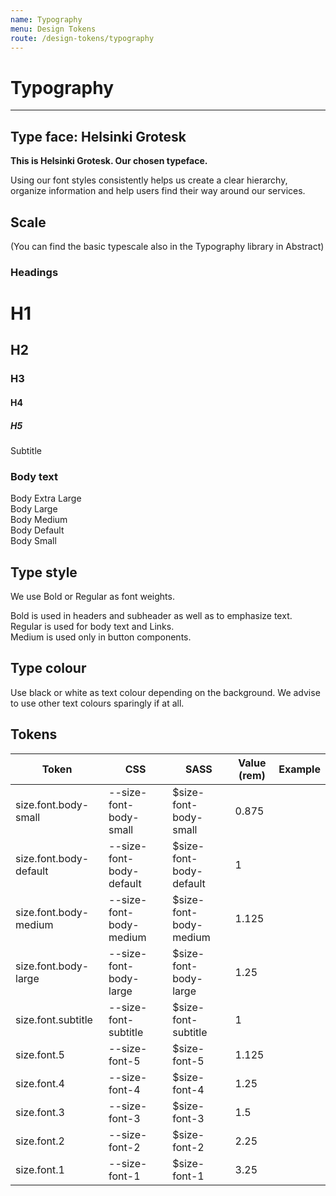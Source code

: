 ```yaml
---
name: Typography
menu: Design Tokens
route: /design-tokens/typography
---
```


# Typography

---


## Type face: Helsinki Grotesk

**This is Helsinki Grotesk. Our chosen typeface.**

Using our font styles consistently helps us create a clear hierarchy, organize information and help users find their way around our services.

## Scale

(You can find the basic typescale also in the Typography library in Abstract)

### Headings


<Playground>
  <h1>H1</h1>
  <h2>H2</h2>
  <h3>H3</h3>
  <h4>H4</h4>
  <h5>H5</h5>
  <div className="subtitle">Subtitle</div>
</Playground>

### Body text

<Playground>
  <div className="text-xl">Body Extra Large</div>
  <div className="text-lg">Body Large</div>
  <div className="text-md">Body Medium</div>
  <div className="text-body">Body Default</div>
  <div className="text-sm">Body Small</div>
</Playground>

## Type style

We use Bold or Regular as font weights.

<Playground>
  <div className="text-bold">
    Bold is used in headers and subheader as well as to emphasize text.
  </div>
  <div>Regular is used for body text and Links.</div>
  <div className="text-md">Medium is used only in button components.</div>
</Playground>

## Type colour

Use black or white as text colour depending on the background. We advise to use other text colours sparingly if at all.

## Tokens

Token                           | CSS                                     | SASS                                    | Value (rem)                    | Example                                                       |
--------------------------------| ----------------------------------------| ----------------------------------------| ------------------------------ | ------------------------------------------------------------- |
size.font.body-small            | --size-font-body-small                  | $size-font-body-small                   | 0.875                          | <Text size="0.875rem" />                                      |
size.font.body-default          | --size-font-body-default                | $size-font-body-default                 | 1                              | <Text size="1rem" />                                          |
size.font.body-medium           | --size-font-body-medium                 | $size-font-body-medium                  | 1.125                          | <Text size="1.125rem" />                                      |
size.font.body-large            | --size-font-body-large                  | $size-font-body-large                   | 1.25                           | <Text size="1.25rem" />                                       |
size.font.subtitle              | --size-font-subtitle                    | $size-font-subtitle                     | 1                              | <Text size="1rem" />                                          |
size.font.5                     | --size-font-5                           | $size-font-5                            | 1.125                          | <Text size="1.125rem" />                                      |
size.font.4                     | --size-font-4                           | $size-font-4                            | 1.25                           | <Text size="1.25rem" />                                       |
size.font.3                     | --size-font-3                           | $size-font-3                            | 1.5                            | <Text size="1.5rem" />                                        |
size.font.2                     | --size-font-2                           | $size-font-2                            | 2.25                           | <Text size="2.25rem" />                                       |
size.font.1                     | --size-font-1                           | $size-font-1                            | 3.25                           | <Text size="3.25rem" />                                       |
